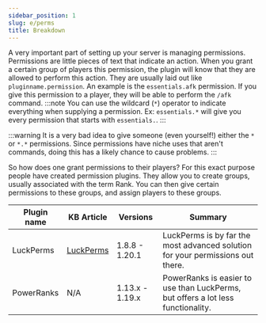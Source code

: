 ```yaml
---
sidebar_position: 1
slug: e/perms
title: Breakdown
---
```


A very important part of setting up your server is managing permissions. Permissions are little pieces of text that indicate an action. When you grant a certain group of players this permission, the plugin will know that they are allowed to perform this action. They are usually laid out like `pluginname.permission`.  An example is the `essentials.afk` permission. If you give this permission to a player, they will be able to perform the `/afk` command.
:::note
You can use the wildcard (`*`) operator to indicate everything when supplying a permission.
Ex: `essentials.*` will give you every permission that starts with `essentials.`.
:::

:::warning
It is a very bad idea to give someone (even yourself!) either the `*` or `*.*` permissions. Since permissions have niche uses that aren't commands, doing this has a likely chance to cause problems.
:::
 
So how does one grant permissions to their players? For this exact purpose people have created permission plugins. They allow you to create groups, usually associated with the term Rank. You can then give certain permissions to these groups, and assign players to these groups.

Plugin name | KB Article | Versions | Summary
------------ | ------- | -------- | -------
LuckPerms |[LuckPerms](/e/perms/luckperms) | 1.8.8 - 1.20.1 | LuckPerms is by far the most advanced solution for your permissions out there.
PowerRanks | N/A | 1.13.x - 1.19.x | PowerRanks is easier to use than LuckPerms, but offers a lot less functionality.
